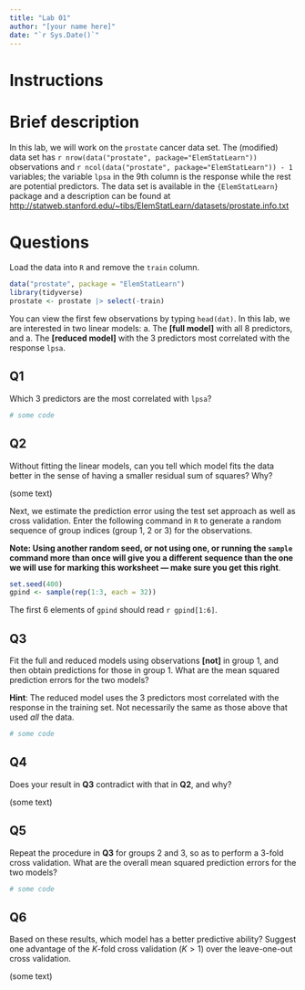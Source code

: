 ```yaml
---
title: "Lab 01"
author: "[your name here]"
date: "`r Sys.Date()`"
---
```


# Instructions



# Brief description


In this lab, we will work on the `prostate` cancer data set.
The (modified) data set has `r nrow(data("prostate", package="ElemStatLearn"))`
observations and `r ncol(data("prostate", package="ElemStatLearn")) - 1` 
variables; the
variable `lpsa` in the 9th column is the response while the rest are
potential predictors. The data set is available in the `{ElemStatLearn}` 
package and a description can be found at
<http://statweb.stanford.edu/~tibs/ElemStatLearn/datasets/prostate.info.txt>


# Questions

Load the data into `R` and remove the `train` column.

```r
data("prostate", package = "ElemStatLearn")
library(tidyverse)
prostate <- prostate |> select(-train)
```

You can view the first few observations by typing `head(dat)`. In this
lab, we are interested in two linear models: 
a. The **[full model]** with all 8 predictors, and 
a. The **[reduced model]** with the 3 predictors most correlated with the 
response `lpsa`.

## Q1

Which 3 predictors are the most correlated with `lpsa`?

::: {.solbox data-latex=""}
```r

# some code

```
:::

## Q2

Without fitting the linear models, can you tell which model fits the data 
better in the sense of having a smaller residual sum of squares? Why?

::: {.solbox data-latex=""}

(some text)

:::

Next, we estimate the prediction error using the test set approach as
well as cross validation. Enter the following command in `R` to generate a 
random sequence of group indices (group 1, 2 or 3) for the observations.

**Note: Using another random seed, or not using one, or running the
`sample` command more than once will give you a different sequence than
the one we will use for marking this worksheet --- make sure you get
this right**.

```r
set.seed(400)
gpind <- sample(rep(1:3, each = 32))
```

The first 6 elements of `gpind` should read `r gpind[1:6]`.

## Q3

Fit the full and reduced models using observations **[not]** in group 1, and
then obtain predictions for those in group 1. What are the mean squared
prediction errors for the two models?

**Hint**: The reduced model uses the 3 predictors most correlated
with the response in the training set. Not necessarily the same
as those above that used _all_ the data.

::: {.solbox data-latex=""}
```r
# some code
```
:::


## Q4

Does your result in **Q3** contradict with that in **Q2**, and why?

::: {.solbox data-latex=""}    

(some text)

:::

## Q5

Repeat the procedure in **Q3** for groups 2 and 3, so as to perform a 3-fold 
cross validation. What are the overall mean squared prediction errors for the 
two models?

::: {.solbox data-latex=""}
```r

# some code

```
:::

## Q6

Based on these results, which model has a better
predictive ability? Suggest one advantage of the $K$-fold cross
validation ($K>1$) over the leave-one-out cross validation.

::: {.solbox data-latex=""}    

(some text)

:::